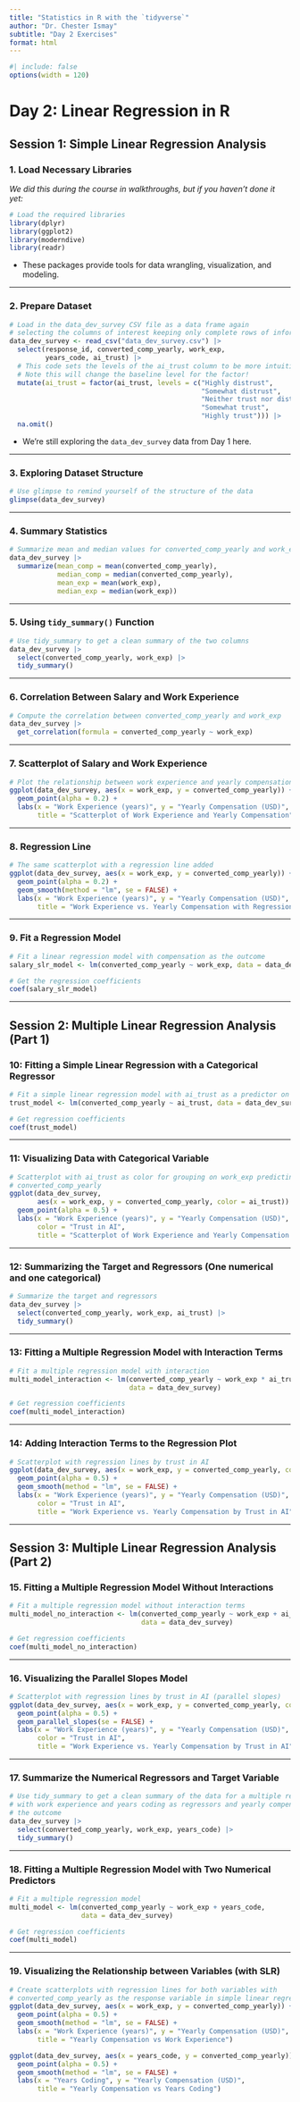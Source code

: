 ```yaml
---
title: "Statistics in R with the `tidyverse`"
author: "Dr. Chester Ismay"
subtitle: "Day 2 Exercises"
format: html
---
```


```r
#| include: false
options(width = 120)
```


# Day 2: Linear Regression in R

## Session 1: Simple Linear Regression Analysis

### 1. Load Necessary Libraries

*We did this during the course in walkthroughs, but if you haven't done it yet:*

```r
# Load the required libraries
library(dplyr)
library(ggplot2)
library(moderndive)
library(readr)
```

- These packages provide tools for data wrangling, visualization, and modeling.  

---

### 2. Prepare Dataset

```r
# Load in the data_dev_survey CSV file as a data frame again
# selecting the columns of interest keeping only complete rows of information
data_dev_survey <- read_csv("data_dev_survey.csv") |> 
  select(response_id, converted_comp_yearly, work_exp, 
         years_code, ai_trust) |> 
  # This code sets the levels of the ai_trust column to be more intuitive
  # Note this will change the baseline level for the factor!
  mutate(ai_trust = factor(ai_trust, levels = c("Highly distrust", 
                                                "Somewhat distrust",
                                                "Neither trust nor distrust",
                                                "Somewhat trust",
                                                "Highly trust"))) |> 
  na.omit()
```

- We're still exploring the `data_dev_survey` data from Day 1 here.

---

### 3. Exploring Dataset Structure

```r
# Use glimpse to remind yourself of the structure of the data
glimpse(data_dev_survey)
```

---

### 4. Summary Statistics

```r
# Summarize mean and median values for converted_comp_yearly and work_exp
data_dev_survey |>
  summarize(mean_comp = mean(converted_comp_yearly),
            median_comp = median(converted_comp_yearly),
            mean_exp = mean(work_exp),
            median_exp = median(work_exp))
```

---

### 5. Using `tidy_summary()` Function

```r
# Use tidy_summary to get a clean summary of the two columns
data_dev_survey |>
  select(converted_comp_yearly, work_exp) |>
  tidy_summary()
```

---

### 6. Correlation Between Salary and Work Experience

```r
# Compute the correlation between converted_comp_yearly and work_exp
data_dev_survey |>
  get_correlation(formula = converted_comp_yearly ~ work_exp)
```

---

### 7. Scatterplot of Salary and Work Experience

```r
# Plot the relationship between work experience and yearly compensation
ggplot(data_dev_survey, aes(x = work_exp, y = converted_comp_yearly)) +
  geom_point(alpha = 0.2) +
  labs(x = "Work Experience (years)", y = "Yearly Compensation (USD)",
       title = "Scatterplot of Work Experience and Yearly Compensation")
```

---

### 8. Regression Line

```r
# The same scatterplot with a regression line added
ggplot(data_dev_survey, aes(x = work_exp, y = converted_comp_yearly)) +
  geom_point(alpha = 0.2) +
  geom_smooth(method = "lm", se = FALSE) +
  labs(x = "Work Experience (years)", y = "Yearly Compensation (USD)",
       title = "Work Experience vs. Yearly Compensation with Regression Line")
```

---

### 9. Fit a Regression Model

```r
# Fit a linear regression model with compensation as the outcome
salary_slr_model <- lm(converted_comp_yearly ~ work_exp, data = data_dev_survey)

# Get the regression coefficients
coef(salary_slr_model)
```

---

## Session 2: Multiple Linear Regression Analysis (Part 1)

### 10: Fitting a Simple Linear Regression with a Categorical Regressor

```r
# Fit a simple linear regression model with ai_trust as a predictor on salary
trust_model <- lm(converted_comp_yearly ~ ai_trust, data = data_dev_survey)

# Get regression coefficients
coef(trust_model)
```

---

### 11: Visualizing Data with Categorical Variable

```r
# Scatterplot with ai_trust as color for grouping on work_exp predicting
# converted_comp_yearly
ggplot(data_dev_survey, 
       aes(x = work_exp, y = converted_comp_yearly, color = ai_trust)) +
  geom_point(alpha = 0.5) +
  labs(x = "Work Experience (years)", y = "Yearly Compensation (USD)",
       color = "Trust in AI",
       title = "Scatterplot of Work Experience and Yearly Compensation by Trust in AI")
```

---

### 12: Summarizing the Target and Regressors (One numerical and one categorical)

```r
# Summarize the target and regressors
data_dev_survey |>
  select(converted_comp_yearly, work_exp, ai_trust) |>
  tidy_summary()
```

---

### 13: Fitting a Multiple Regression Model with Interaction Terms

```r
# Fit a multiple regression model with interaction
multi_model_interaction <- lm(converted_comp_yearly ~ work_exp * ai_trust, 
                              data = data_dev_survey)

# Get regression coefficients
coef(multi_model_interaction)

```

---

### 14: Adding Interaction Terms to the Regression Plot

```r
# Scatterplot with regression lines by trust in AI
ggplot(data_dev_survey, aes(x = work_exp, y = converted_comp_yearly, color = ai_trust)) +
  geom_point(alpha = 0.5) +
  geom_smooth(method = "lm", se = FALSE) +
  labs(x = "Work Experience (years)", y = "Yearly Compensation (USD)",
       color = "Trust in AI",
       title = "Work Experience vs. Yearly Compensation by Trust in AI")
```

---

## Session 3: Multiple Linear Regression Analysis (Part 2)

### 15. Fitting a Multiple Regression Model Without Interactions

```r
# Fit a multiple regression model without interaction terms
multi_model_no_interaction <- lm(converted_comp_yearly ~ work_exp + ai_trust, 
                                 data = data_dev_survey)

# Get regression coefficients
coef(multi_model_no_interaction)
```

---

### 16. Visualizing the Parallel Slopes Model

```r
# Scatterplot with regression lines by trust in AI (parallel slopes)
ggplot(data_dev_survey, aes(x = work_exp, y = converted_comp_yearly, color = ai_trust)) +
  geom_point(alpha = 0.5) +
  geom_parallel_slopes(se = FALSE) +
  labs(x = "Work Experience (years)", y = "Yearly Compensation (USD)",
       color = "Trust in AI",
       title = "Work Experience vs. Yearly Compensation by Trust in AI")
```

---

### 17. Summarize the Numerical Regressors and Target Variable

```r
# Use tidy_summary to get a clean summary of the data for a multiple regression
# with work experience and years coding as regressors and yearly compensation as
# the outcome
data_dev_survey |>
  select(converted_comp_yearly, work_exp, years_code) |>
  tidy_summary()
```

---

### 18. Fitting a Multiple Regression Model with Two Numerical Predictors

```r
# Fit a multiple regression model
multi_model <- lm(converted_comp_yearly ~ work_exp + years_code, 
                  data = data_dev_survey)

# Get regression coefficients
coef(multi_model)
```

---

### 19. Visualizing the Relationship between Variables (with SLR)

```r
# Create scatterplots with regression lines for both variables with 
# converted_comp_yearly as the response variable in simple linear regression
ggplot(data_dev_survey, aes(x = work_exp, y = converted_comp_yearly)) +
  geom_point(alpha = 0.5) +
  geom_smooth(method = "lm", se = FALSE) +
  labs(x = "Work Experience (years)", y = "Yearly Compensation (USD)",
       title = "Yearly Compensation vs Work Experience")

ggplot(data_dev_survey, aes(x = years_code, y = converted_comp_yearly)) +
  geom_point(alpha = 0.5) +
  geom_smooth(method = "lm", se = FALSE) +
  labs(x = "Years Coding", y = "Yearly Compensation (USD)",
       title = "Yearly Compensation vs Years Coding")
```

